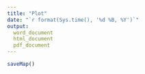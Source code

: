 ```yaml
---
title: "Plot"
date: "`r format(Sys.time(), '%d %B, %Y')`"
output: 
  word_document
  html_document
  pdf_document
---
```



```r
saveMap()
```

